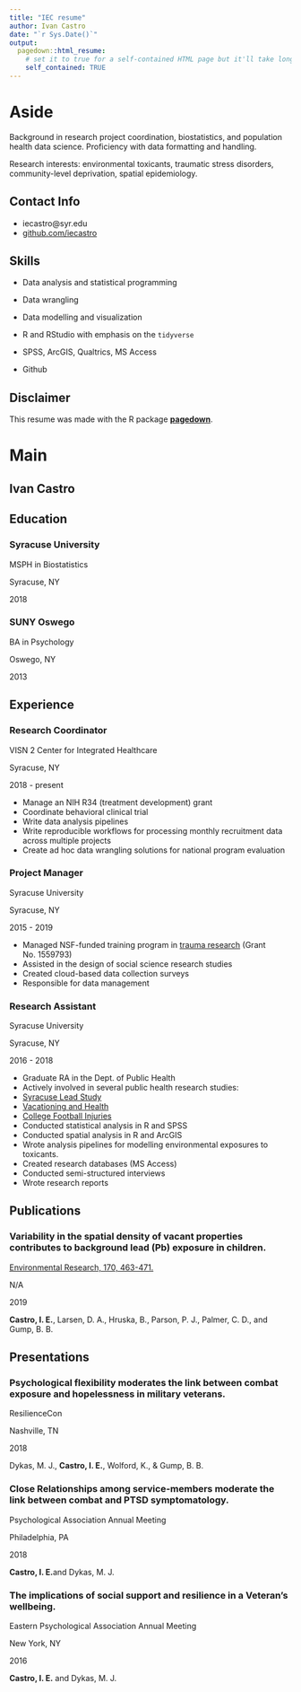 ```yaml
---
title: "IEC resume"
author: Ivan Castro
date: "`r Sys.Date()`"
output:
  pagedown::html_resume:
    # set it to true for a self-contained HTML page but it'll take longer to render
    self_contained: TRUE
---
```


Aside
================================================================================

Background in research project coordination, biostatistics, and population health data science. Proficiency with data formatting and handling.  

Research interests: environmental toxicants, traumatic stress disorders, community-level deprivation, spatial epidemiology.

Contact Info {#contact}
--------------------------------------------------------------------------------

- <i class="fa fa-envelope"></i> iecastro@syr.edu
- <i class="fa fa-github"></i> [github.com/iecastro](https://github.com/iecastro)


Skills {#skills}
--------------------------------------------------------------------------------

- Data analysis and statistical programming

- Data wrangling

- Data modelling and visualization

- R and RStudio with emphasis on the `tidyverse`

- SPSS, ArcGIS, Qualtrics, MS Access

- Github


Disclaimer {#disclaimer}
--------------------------------------------------------------------------------

This resume was made with the R package [**pagedown**](https://github.com/rstudio/pagedown).



Main
================================================================================

Ivan Castro {#title}
--------------------------------------------------------------------------------


Education {data-icon=graduation-cap data-concise=true}
--------------------------------------------------------------------------------

### Syracuse University

MSPH in Biostatistics

Syracuse, NY

2018


### SUNY Oswego

BA in Psychology

Oswego, NY

2013


Experience {data-icon=suitcase}
--------------------------------------------------------------------------------

### Research Coordinator

VISN 2 Center for Integrated Healthcare 

Syracuse, NY

2018 - present

- Manage an NIH R34 (treatment development) grant 
- Coordinate behavioral clinical trial
- Write data analysis pipelines
- Write reproducible workflows for processing monthly recruitment data across multiple projects
- Create ad hoc data wrangling solutions for national program evaluation  

### Project Manager

Syracuse University

Syracuse, NY

2015 - 2019

- Managed NSF-funded training program in [trauma research](http://traumaresearch.syr.edu/) (Grant No. 1559793)
- Assisted in the design of social science research studies
- Created cloud-based data collection surveys
- Responsible for data management


### Research Assistant

Syracuse University

Syracuse, NY

2016 - 2018

- Graduate RA in the Dept. of Public Health
- Actively involved in several public health research studies: 
- [Syracuse Lead Study](http://syracuselead.syr.edu/)
- [Vacationing and Health](http://vacationhealthstudy.syr.edu/)
- [College Football Injuries](https://falk.syr.edu/seed-grant/moderating-effects-of-physiological-and-socio-behavior/)
- Conducted statistical analysis in R and SPSS
- Conducted spatial analysis in R and ArcGIS
- Wrote analysis pipelines for modelling environmental exposures to toxicants.
- Created research databases (MS Access)
- Conducted semi-structured interviews
- Wrote research reports


Publications {data-icon=file}
--------------------------------------------------------------------------------

### Variability in the spatial density of vacant properties contributes to background lead (Pb) exposure in children.

[Environmental Research, 170, 463-471.](https://doi.org/10.1016/j.envres.2018.12.069)

N/A

2019

**Castro, I. E.**, Larsen, D. A., Hruska, B., Parson, P. J., Palmer, C. D., and Gump, B. B.


Presentations {data-icon=comment-alt}
--------------------------------------------------------------------------------

### Psychological flexibility moderates the link between combat exposure and hopelessness in military veterans. 

ResilienceCon

Nashville, TN

2018

Dykas, M. J., **Castro, I. E.**, Wolford, K., & Gump, B. B. 


### Close Relationships among service-members moderate the link between combat and PTSD symptomatology.

Psychological Association Annual Meeting

Philadelphia, PA

2018

**Castro, I. E.**and Dykas, M. J.

### The implications of social support and resilience in a Veteran's wellbeing. 

Eastern Psychological Association Annual Meeting

New York, NY

2016

**Castro, I. E.** and Dykas, M. J.






